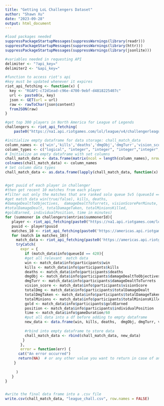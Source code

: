 ```yaml
---
title: "Getting LoL Challengers Dataset"
author: "Shawn Xu"
date: "2023-09-28"
output: html_document
---
```

```r
#load packages needed
suppressPackageStartupMessages(suppressWarnings(library(readr)))
suppressPackageStartupMessages(suppressWarnings(library(httr)))
suppressPackageStartupMessages(suppressWarnings(library(jsonlite)))
```



```r
#variables needed in requesting API
delimiter <- "?api_key="
delimiter2 <- "&api_key="

#function to access riot's api
#key must be updated whenever it expires
riot_api_fetching <- function(x) {
  key <- "RGAPI-c72d1ead-c96e-4700-9ebf-d4818225407c"
  url <- paste0(x, key)
  json <- GET(url = url)
  raw <- rawToChar(json$content)
  fromJSON(raw)
}
```



```r
#get top 300 players in North America for League of Legends
challengers <- riot_api_fetching(
    paste0("https://na1.api.riotgames.com/lol/league/v4/challengerleagues/by-queue/RANKED_SOLO_5x5", delimiter))
```



```r
#initialize empty dataframe for data storage: chall_match_data
column_names <- c('win','kills','deaths','dmgObj','dmgTurr','vision_score','totalDmg','totalDmgTaken','totalMinions','gold','position','time')
column_types <- c("logical", "integer", "integer", "integer","integer","integer","integer","integer","integer","integer","character","numeric")
# Initialize an empty dataframe with set columns
chall_match_data <- data.frame(matrix(ncol = length(column_names), nrow = 0))
colnames(chall_match_data) <- column_names
# Set column data types
chall_match_data <- as.data.frame(lapply(chall_match_data, function(x) type.convert(x, col = column_types)))


#get puuid of each player in challenger
#then get recent 10 matches from each player
#filter out only the matches that are ranked solo queue 5v5 (queueId == 420)
#get match data win(true/false), kills, deaths, 
#damageDealtToObjectives,  damageDealtToTurrets, visionScorePerMinute,
#totalDamageDealt, totalDamageTaken, totalMinionsKilled, 
#goldEarned, individualPosition, time in minutes)
for (summoner in challengers$entries$summonerId){
   player <- riot_api_fetching(paste0("https://na1.api.riotgames.com/lol/summoner/v4/summoners/", summoner, delimiter))
   puuid <- player$puuid
   matches_10 <- riot_api_fetching(paste0('https://americas.api.riotgames.com/lol/match/v5/matches/by-puuid/', puuid, '/ids?start=0&count=10', delimiter2))
   for (match in matches_10){
     match_data <- riot_api_fetching(paste0('https://americas.api.riotgames.com/lol/match/v5/matches/', match, delimiter))
     tryCatch(
       expr = {
         if (match_data$info$queueId == 420){
         #get all relevant  match data
         win <- match_data$info$participants$win
         kills <- match_data$info$participants$kills
         deaths <- match_data$info$participants$deaths
         dmgObj <- match_data$info$participants$damageDealtToObjectives
         dmgTurr <- match_data$info$participants$damageDealtToTurrets
         vision_score <- match_data$info$participants$visionScore
         totalDmg <- match_data$info$participants$totalDamageDealt
         totalDmgTaken <- match_data$info$participants$totalDamageTaken
         totalMinions <- match_data$info$participants$totalMinionsKilled
         gold <- match_data$info$participants$goldEarned
         position <- match_data$info$participants$individualPosition
         time <- match_data$info$gameDuration/60
         #put all data into a df before adding to empty dataframe
         new_data <- data.frame(win, kills, deaths,  dmgObj, dmgTurr, vision_score, totalDmg, totalDmgTaken, totalMinions, gold, position, time)
         
         #rbind into empty dataframe to store data
         chall_match_data <- rbind(chall_match_data, new_data)
        }
       },
       error = function(err) {
      cat("An error occurred")
      return(NA)  # or any other value you want to return in case of an error
    }
       
     )
   }
}



```


```r
#write the final data frame into a .csv file
write.csv(chall_match_data, "league_chall.csv", row.names = FALSE)

```








